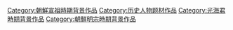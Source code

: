 [[Category:朝鮮宣祖時期背景作品|Category:朝鮮宣祖時期背景作品]]
[[Category:历史人物题材作品|Category:历史人物题材作品]]
[[Category:光海君時期背景作品|Category:光海君時期背景作品]]
[[Category:朝鮮明宗時期背景作品|Category:朝鮮明宗時期背景作品]]